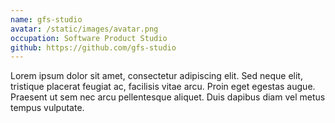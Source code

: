 ```yaml
---
name: gfs-studio
avatar: /static/images/avatar.png
occupation: Software Product Studio
github: https://github.com/gfs-studio
---
```


Lorem ipsum dolor sit amet, consectetur adipiscing elit. Sed neque elit, tristique placerat feugiat ac, facilisis vitae arcu.
Proin eget egestas augue. Praesent ut sem nec arcu pellentesque aliquet. Duis dapibus diam vel metus tempus vulputate.
